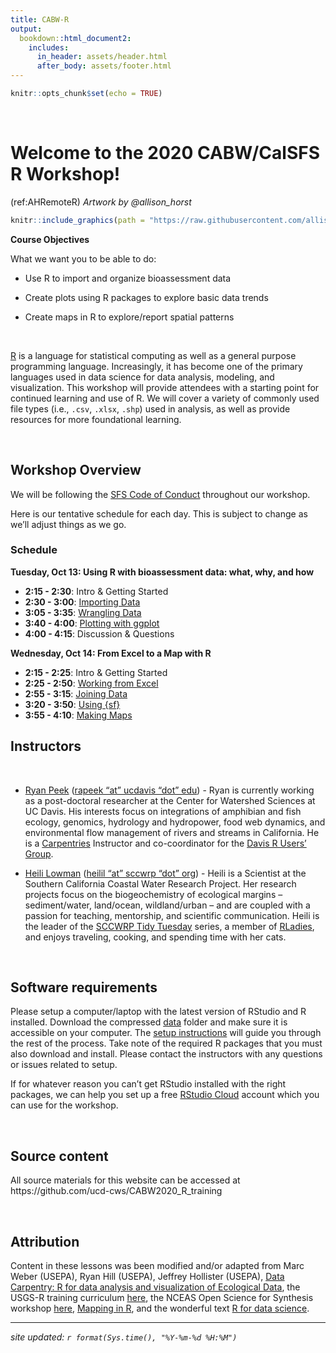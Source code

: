 ```yaml
---
title: CABW-R
output: 
  bookdown::html_document2:
    includes:
      in_header: assets/header.html
      after_body: assets/footer.html
---
```


```r
knitr::opts_chunk$set(echo = TRUE)
```
<style>
  .title{
    display: none;
  }
</style>

<br>


# Welcome to the 2020 CABW/CalSFS R Workshop!

(ref:AHRemoteR) *Artwork by @allison_horst*

```r

knitr::include_graphics(path = "https://raw.githubusercontent.com/allisonhorst/stats-illustrations/master/rstats-artwork/monster_support.jpg")

```

:::obj

**Course Objectives**

What we want you to be able to do:

* Use R to import and organize bioassessment data 

* Create plots using R packages to explore basic data trends

* Create maps in R to explore/report spatial patterns 

:::

<br>

[R](https://www.r-project.org/) is a language for statistical computing as well as a general purpose programming language. Increasingly, it has become one of the primary languages used in data science for data analysis, modeling, and visualization. This workshop will provide attendees with a starting point for continued learning and use of R. We will cover a variety of commonly used file types (i.e., `.csv`, `.xlsx`, `.shp`) used in analysis, as well as provide resources for more foundational learning.

<br>

## Workshop Overview

We will be following the [SFS Code of Conduct](https://freshwater-science.org/about/society-governance/code-of-conduct) throughout our workshop.

Here is our tentative schedule for each day. This is subject to change as we'll adjust things as we go.

### Schedule

**Tuesday, Oct 13: Using R with bioassessment data: what, why, and how**

  - __2:15 - 2:30__: Intro & Getting Started
  - __2:30 - 3:00__: [Importing Data](https://ucd-cws.github.io/CABW2020_R_training/m1_1_using_R.html)
  - __3:05 - 3:35__: [Wrangling Data](https://ucd-cws.github.io/CABW2020_R_training/m1_2_wrangling.html)
  - __3:40 - 4:00__: [Plotting with ggplot](https://ucd-cws.github.io/CABW2020_R_training/m1_3_plotting.html)
  - __4:00 - 4:15__: Discussion & Questions
  
  
**Wednesday, Oct 14: From Excel to a Map with R**

  - __2:15 - 2:25__: Intro & Getting Started
  - __2:25 - 2:50__: [Working from Excel](https://ucd-cws.github.io/CABW2020_R_training/m2_1_working_w_xls.html)
  - __2:55 - 3:15__: [Joining Data](https://ucd-cws.github.io/CABW2020_R_training/m2_2_joins.html)
  - __3:20 - 3:50__: [Using {sf}](https://ucd-cws.github.io/CABW2020_R_training/m2_3_using_sf.html)
  - __3:55 - 4:10__: [Making Maps](https://ucd-cws.github.io/CABW2020_R_training/m2_4_mapping_w_sf.html)
<br>


## Instructors

<br>

* [Ryan Peek](https://ryanpeek.org/) ([rapeek "at" ucdavis "dot" edu](mailto:rapeek@ucdavis.edu)) - Ryan is currently working as a post-doctoral researcher at the Center for Watershed Sciences at UC Davis. His interests focus on integrations of amphibian and fish ecology, genomics, hydrology and hydropower, food web dynamics, and environmental flow management of rivers and streams in California. He is a [Carpentries](https://carpentries.org/) Instructor and co-coordinator for the [Davis R Users' Group](https://d-rug.github.io/).

* [Heili Lowman](https://www.heililowman.com/) ([heilil "at" sccwrp "dot" org](mailto:heilil@sccwrp.org)) - Heili is a Scientist at the Southern California Coastal Water Research Project. Her research projects focus on the biogeochemistry of ecological margins – sediment/water, land/ocean, wildland/urban – and are coupled with a passion for teaching, mentorship, and scientific communication. Heili is the leader of the [SCCWRP Tidy Tuesday](https://github.com/hlowman/TidyTuesday) series, a member of [RLadies](https://rladies.org/), and enjoys traveling, cooking, and spending time with her cats.

<br>

## Software requirements

Please setup a computer/laptop with the latest version of RStudio and R installed.  Download the compressed [data](https://github.com/ucd-cws/CABW2020_R_training/raw/main/data/datazip.zip) folder and make sure it is accessible on your computer.  The [setup instructions](01_setup_R.html) will guide you through the rest of the process.  Take note of the required R packages that you must also download and install.  Please contact the instructors with any questions or issues related to setup.  

If for whatever reason you can't get RStudio installed with the right packages, we can help you set up a free [RStudio Cloud](https://rstudio.cloud/) account which you can use for the workshop. 

<br>

## Source content

All source materials for this website can be accessed at https://github.com/ucd-cws/CABW2020_R_training

<br>

## Attribution

Content in these lessons was been modified and/or adapted from Marc Weber (USEPA), Ryan Hill (USEPA), Jeffrey Hollister (USEPA), [Data Carpentry: R for data analysis and visualization of Ecological Data](https://datacarpentry.org/R-ecology-lesson/index.html), the USGS-R training curriculum [here](https://github.com/USGS-R/training-curriculum), the NCEAS Open Science for Synthesis workshop [here](https://nceas.github.io/oss-2017/index.html), [Mapping in R](https://ryanpeek.org/mapping-in-R-workshop/), and the wonderful text [R for data science](https://github.com/hadley/r4ds).


---

*site updated: ```r format(Sys.time(), "%Y-%m-%d %H:%M")```*
